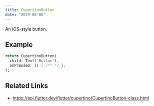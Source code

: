 ```yaml
---
title: CupertinoButton
date: "2019-08-06"
---
```


An iOS-style button.

## Example

```dart liveslice=CupertinoButton
return CupertinoButton(
  child: Text('Button'),
  onPressed: () { /** */ },
);
```

## Related Links
- https://api.flutter.dev/flutter/cupertino/CupertinoButton-class.html
